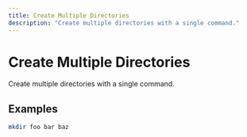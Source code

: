 ```yaml
---
title: Create Multiple Directories
description: "Create multiple directories with a single command."
---
```


# Create Multiple Directories

Create multiple directories with a single command.

## Examples

```bash
mkdir foo bar baz
```
